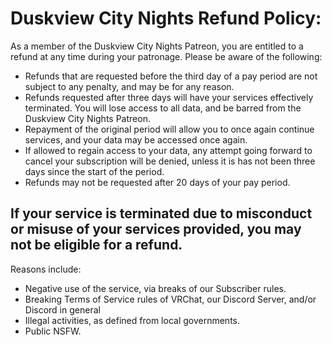 # Duskview City Nights Refund Policy:
As a member of the Duskview City Nights Patreon, you are entitled to a refund at any time during your patronage.  Please be aware of the following:
- Refunds that are requested before the third day of a pay period are not subject to any penalty, and may be for any reason.
- Refunds requested after three days will have your services effectively terminated.  You will lose access to all data, and be barred from the Duskview City Nights Patreon.
 - Repayment of the original period will allow you to once again continue services, and your data may be accessed once again.
 - If allowed to regain access to your data, any attempt going forward to cancel your subscription will be denied, unless it is has not been three days since the start of the period.
- Refunds may not be requested after 20 days of your pay period.

## If your service is terminated due to misconduct or misuse of your services provided, you may not be eligible for a refund.
Reasons include:
- Negative use of the service, via breaks of our Subscriber rules.
- Breaking Terms of Service rules of VRChat, our Discord Server, and/or Discord in general
- Illegal activities, as defined from local governments.
- Public NSFW.